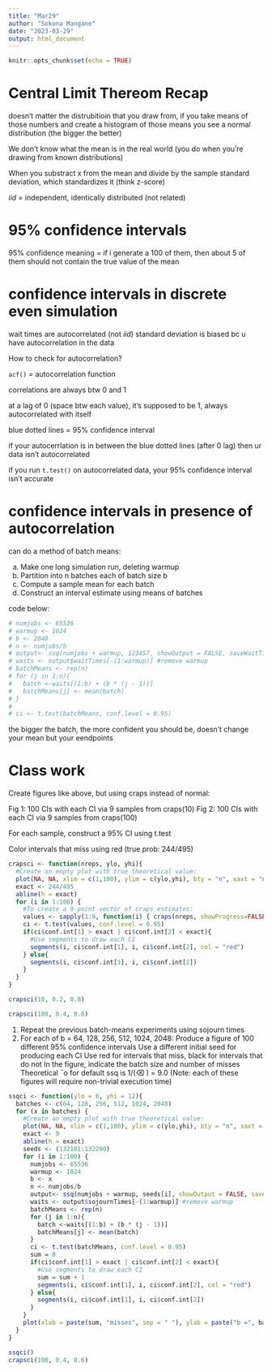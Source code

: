 ```yaml
---
title: "Mar29"
author: "Sokona Mangane"
date: "2023-03-29"
output: html_document
---
```


```r
knitr::opts_chunk$set(echo = TRUE)
```

# Central Limit Thereom Recap

doesn't matter the distrubitioin that you draw from, if you take means of those numbers and create a histogram of those means you see a normal distribution (the bigger the better)

We don't know what the mean is in the real world (you do when you're drawing from known distributions)

When you substract x from the mean and divide by the sample standard deviation, which standardizes it (think z-score)

*iid* = independent, identically distributed (not related)

# 95% confidence intervals

95% confidence meaning = if i generate a 100 of them, then about 5 of them should not contain the true value of the mean

# confidence intervals in discrete even simulation

wait times are autocorrelated (not *iid*)
standard deviation is biased bc u have autocorrelation in the data



How to check for autocorrelation?

`acf()` = autocorrelation function

correlations are always btw 0 and 1

at a lag of 0 (space btw each value), it's supposed to be 1, always autocorrelated with itself

blue dotted lines = 95% confidence interval

if your autocerrlation is in between the blue dotted lines (after 0 lag) then ur data isn't autocorrelated

if you run `t.test()` on autocorrelated data, your 95% confidence interval isn't accurate

# confidence intervals in presence of autocorrelation

can do a method of batch means:

(a) Make one long simulation run, deleting warmup
(b) Partition into n batches each of batch size b
(c) Compute a sample mean for each batch
(d) Construct an interval estimate using means of batches

code below:

```r
# numjobs <- 65536
# warmup <- 1024
# b <- 2048
# n <- numjobs/b
# output<- ssq(numjobs + warmup, 123457, showOutput = FALSE, saveWaitTimes = TRUE)
# waits <- output$waitTimes[-(1:warmup)] #remove warmup
# batchMeans <- rep(n)
# for (j in 1:n){
#   batch <-waits[(1:b) + (b * (j - 1))]
#   batchMeans[j] <- mean(batch)
# }
# 
# ci <- t.test(batchMeans, conf.level = 0.95)
```


the bigger the batch, the more confident you should be, doesn't change your mean but your eendpoints


# Class work


Create figures like above, but using craps instead of normal:

Fig 1: 100 CIs with each CI via 9 samples from craps(10)
Fig 2: 100 CIs with each CI via 9 samples from craps(100)

For each sample, construct a 95% CI using t.test

Color intervals that miss using red (true prob: 244/495)

```r

crapsci <- function(nreps, ylo, yhi){
  #Create an empty plot with true theoretical value:
  plot(NA, NA, xlim = c(1,100), ylim = c(ylo,yhi), bty = "n", xaxt = "n", xlab = "", ylab = "", las = 1)
  exact <- 244/495
  abline(h = exact)
  for (i in 1:100) {
    #To create a 9-point vector of craps estimates:
    values <- sapply(1:9, function(i) { craps(nreps, showProgress=FALSE) } )
    ci <- t.test(values, conf.level = 0.95)
    if(ci$conf.int[1] > exact | ci$conf.int[2] < exact){
      #Use segments to draw each CI
      segments(i, ci$conf.int[1], i, ci$conf.int[2], col = "red")
    } else{
      segments(i, ci$conf.int[1], i, ci$conf.int[2])
    }
  }
}

crapsci(10, 0.2, 0.8)

crapsci(100, 0.4, 0.6)

```

1. Repeat the previous batch-means experiments using sojourn times
2. For each of b = 64, 128, 256, 512, 1024, 2048:
  Produce a figure of 100 different 95% confidence intervals
  Use a different initial seed for producing each CI
  Use red for intervals that miss, black for intervals that do not
  In the figure, indicate the batch size and number of misses
  Theoretical ¯o for default ssq is 1/(⌫  ) = 9.0
  (Note: each of these figures will require non-trivial execution time)

```r

ssqci <- function(ylo = 6, yhi = 12){
  batches <- c(64, 128, 256, 512, 1024, 2048)
  for (x in batches) {
    #Create an empty plot with true theoretical value:
    plot(NA, NA, xlim = c(1,100), ylim = c(ylo,yhi), bty = "n", xaxt = "n", xlab = "", ylab = "", las = 1)
    exact <- 9
    abline(h = exact)
    seeds <- (132101:132200)
    for (i in 1:100) {
      numjobs <- 65536
      warmup <- 1024
      b <- x
      n <- numjobs/b
      output<- ssq(numjobs + warmup, seeds[i], showOutput = FALSE, saveSojournTimes = TRUE, showProgress = FALSE)
      waits <- output$sojournTimes[-(1:warmup)] #remove warmup
      batchMeans <- rep(n)
      for (j in 1:n){
        batch <-waits[(1:b) + (b * (j - 1))]
        batchMeans[j] <- mean(batch)
      }
      ci <- t.test(batchMeans, conf.level = 0.95)
      sum = 0
      if(ci$conf.int[1] > exact | ci$conf.int[2] < exact){
        #Use segments to draw each CI
        sum = sum + 1
        segments(i, ci$conf.int[1], i, ci$conf.int[2], col = "red")
      } else{
        segments(i, ci$conf.int[1], i, ci$conf.int[2])
      }
    }
    plot(xlab = paste(sum, "misses", sep = " "), ylab = paste("b =", batches[1]))
  }
}

ssqci()
crapsci(100, 0.4, 0.6)


```

